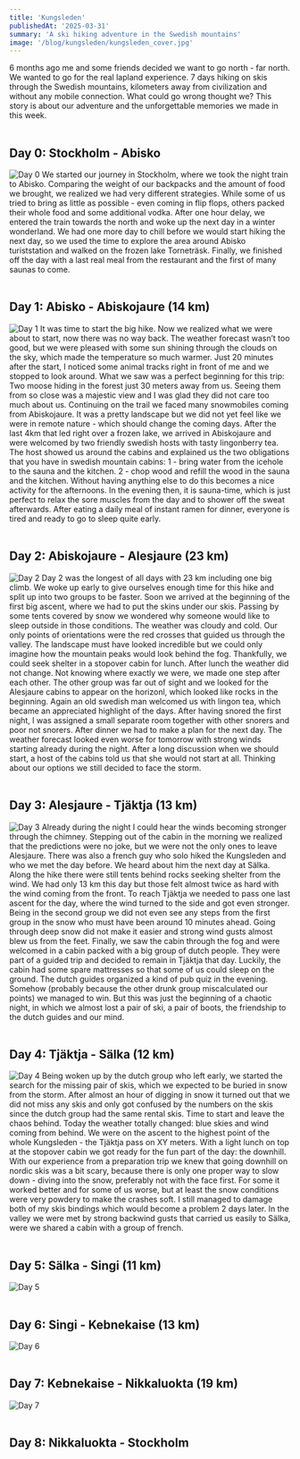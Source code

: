 ```yaml
---
title: 'Kungsleden'
publishedAt: '2025-03-31'
summary: 'A ski hiking adventure in the Swedish mountains'
image: '/blog/kungsleden/kungsleden_cover.jpg'
---
```


6 months ago me and some friends decided we want to go north - far north. We wanted to go for the real lapland experience. 7 days hiking on skis through the Swedish mountains, kilometers away from civilization and without any mobile connection. What could go wrong thought we? This story is about our adventure and the unforgettable memories we made in this week.
<br /><br />

## Day 0: Stockholm - Abisko
![Day 0](/blog/kungsleden/kungsleden0.jpg)
We started our journey in Stockholm, where we took the night train to Abisko. Comparing the weight of our backpacks and the amount of food we brought, we realized we had very different strategies. While some of us tried to bring as little as possible - even coming in flip flops, others packed their whole food and some additional vodka. After one hour delay, we entered the train towards the north and woke up the next day in a winter wonderland. We had one more day to chill before we would start hiking the next day, so we used the time to explore the area around Abisko turiststation and walked on the frozen lake Torneträsk. Finally, we finished off the day with a last real meal from the restaurant and the first of many saunas to come.
<br /><br />

## Day 1: Abisko - Abiskojaure (14 km)
![Day 1](/blog/kungsleden/kungsleden1.jpg)
It was time to start the big hike. Now we realized what we were about to start, now there was no way back. The weather forecast wasn’t too good, but we were pleased with some sun shining through the clouds on the sky, which made the temperature so much warmer. Just 20 minutes after the start, I noticed some animal tracks right in front of me and we stopped to look around. What we saw was a perfect beginning for this trip: Two moose hiding in the forest just 30 meters away from us. Seeing them from so close was a majestic view and I was glad they did not care too much about us. Continuing on the trail we faced many snowmobiles coming from Abiskojaure. It was a pretty landscape but we did not yet feel like we were in remote nature - which should change the coming days. After the last 4km that led right over a frozen lake, we arrived in Abiskojaure and were welcomed by two friendly swedish hosts with tasty lingonberry tea. The host showed us around the cabins and explained us the two obligations that you have in swedish mountain cabins: 1 - bring water from the icehole to the sauna and the kitchen. 2 - chop wood and refill the wood in the sauna and the kitchen. Without having anything else to do this becomes a nice activity for the afternoons. In the evening then, it is sauna-time, which is just perfect to relax the sore muscles from the day and to shower off the sweat afterwards. After eating a daily meal of instant ramen for dinner, everyone is tired and ready to go to sleep quite early.
<br /><br />

## Day 2: Abiskojaure - Alesjaure (23 km)
![Day 2](/blog/kungsleden/kungsleden2.jpg)
Day 2 was the longest of all days with 23 km including one big climb. We woke up early to give ourselves enough time for this hike and split up into two groups to be faster. Soon we arrived at the beginning of the first big ascent, where we had to put the skins under our skis. Passing by some tents covered by snow we wondered why someone would like to sleep outside in those conditions. The weather was cloudy and cold. Our only points of orientations were the red crosses that guided us through the valley. The landscape must have looked incredible but we could only imagine how the mountain peaks would look behind the fog. Thankfully, we could seek shelter in a stopover cabin for lunch. After lunch the weather did not change. Not knowing where exactly we were, we made one step after each other. The other group was far out of sight and we looked for the Alesjaure cabins to appear on the horizonl, which looked like rocks in the beginning. Again an old swedish man welcomed us with lingon tea, which became an appreciated highlight of the days. After having snored the first night, I was assigned a small separate room together with other snorers and poor not snorers. After dinner we had to make a plan for the next day. The weather forecast looked even worse for tomorrow with strong winds starting already during the night. After a long discussion when we should start, a host of the cabins told us that she would not start at all. Thinking about our options we still decided to face the storm.
<br /><br />

## Day 3: Alesjaure - Tjäktja (13 km)
![Day 3](/blog/kungsleden/kungsleden3.jpg)
Already during the night I could hear the winds becoming stronger through the chimney. Stepping out of the cabin in the morning we realized that the predictions were no joke, but we were not the only ones to leave Alesjaure. There was also a french guy who solo hiked the Kungsleden and who we met the day before. We heard about him the next day at Sälka. Along the hike there were still tents behind rocks seeking shelter from the wind. We had only 13 km this day but those felt almost twice as hard with the wind coming from the front. To reach Tjäktja we needed to pass one last ascent for the day, where the wind turned to the side and got even stronger. Being in the second group we did not even see any steps from the first group in the snow who must have been around 10 minutes ahead. Going through deep snow did not make it easier and strong wind gusts almost blew us from the feet. Finally, we saw the cabin through the fog and were welcomed in a cabin packed with a big group of dutch people. They were part of a guided trip and decided to remain in Tjäktja that day. Luckily, the cabin had some spare mattresses so that some of us could sleep on the ground. The dutch guides organized a kind of pub quiz in the evening. Somehow (probably because the other drunk group miscalculated our points) we managed to win. But this was just the beginning of a chaotic night, in which we almost lost a pair of ski, a pair of boots, the friendship to the dutch guides and our mind.
<br /><br />

## Day 4: Tjäktja - Sälka (12 km)
![Day 4](/blog/kungsleden/kungsleden4.jpg)
Being woken up by the dutch group who left early, we started the search for the missing pair of skis, which we expected to be buried in snow from the storm. After almost an hour of digging in snow it turned out that we did not miss any skis and only got confused by the numbers on the skis since the dutch group had the same rental skis. Time to start and leave the chaos behind. Today the weather totally changed: blue skies and wind coming from behind. We were on the ascent to the highest point of the whole Kungsleden - the Tjäktja pass on XY meters. With a light lunch on top at the stopover cabin we got ready for the fun part of the day: the downhill. With our experience from a preparation trip we knew that going downhill on nordic skis was a bit scary, because there is only one proper way to slow down - diving into the snow, preferably not with the face first. For some it worked better and for some of us worse, but at least the snow conditions were very powdery to make the crashes soft. I still managed to damage both of my skis bindings which would become a problem 2 days later. In the valley we were met by strong backwind gusts that carried us easily to Sälka, were we shared a cabin with a group of french.
<br /><br />

## Day 5: Sälka - Singi (11 km)
![Day 5](/blog/kungsleden/kungsleden5.jpg)
<br /><br />

## Day 6: Singi - Kebnekaise (13 km)
![Day 6](/blog/kungsleden/kungsleden6.jpg)
<br /><br />

## Day 7: Kebnekaise - Nikkaluokta (19 km)
![Day 7](/blog/kungsleden/kungsleden7.jpg)
<br /><br />

## Day 8: Nikkaluokta - Stockholm
<br /><br />
